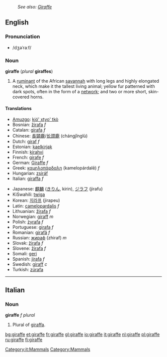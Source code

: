 :''See also: [[Giraffe]]''

==English==
===Pronunciation===
*/dʒəˈraːf/

===Noun===
{{wikipedia}}
'''giraffe''' (''plural'' '''giraffes''')

#A [[ruminant]] of the African [[savannah]] with long legs and highly elongated neck, which make it the tallest living animal; yellow fur patterned with dark spots, often in the form of a [[network]]; and two or more short, skin-covered horns.

====Translations====
{{top}}
*[[Amuzgo]]: [[kió' xtyo' tkò]]
*Bosnian: [[žirafa]] ''f''
*Catalan: [[girafa]] ''f''
*Chinese: [[長頸鹿]]/[[长颈鹿]] (chángjǐnglù)
*Dutch: [[giraf]] ''f''
*Estonian: [[kaelkirjak]]
*Finnish: [[kirahvi]]
*French: [[girafe]] ''f''
*German: [[Giraffe]] ''f''
*Greek: [[καμηλοπάρδαλη]] (kamelopárdalē) ''f''
*Hungarian: [[zsiráf]]
*Italian: [[giraffa]] ''f''
{{mid}}
*Japanese: [[麒麟]] ([[きりん]], kirin), [[ジラフ]] (jirafu)
*KiSwahili: [[twiga]]
*Korean: [[지라프]] (jirapeu)
*Latin: [[camelopardalis]] ''f''
*Lithuanian: [[žirafa]] ''f''
*Norwegian: [[giraff]] ''m''
*Polish: [[żyrafa]] ''f''
*Portuguese: [[girafa]] ''f''
*Romanian: [[girafă]] ''f''
*Russian: [[жираф]] (zhiraf) ''m''
*Slovak: [[žirafa]] ''f''
*Slovene: [[žirafa]] ''f''
*Somali: [[geri]]
*Spanish: [[jirafa]] ''f''
*Swedish: [[giraff]] ''c''
*Turkish: [[zürafa]]
{{bottom}}


----

==Italian==
[[Category:it:Mammals]]
===Noun===
'''giraffe''' ''f plural''
#Plural of [[giraffa]].

[[Category:Mammals]]

[[bg:giraffe]]
[[et:giraffe]]
[[fr:giraffe]]
[[gl:giraffe]]
[[io:giraffe]]
[[it:giraffe]]
[[nl:giraffe]]
[[pl:giraffe]]
[[ru:giraffe]]
[[fi:giraffe]]